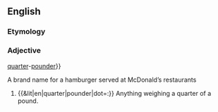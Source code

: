 {{also|quarterpounder}}
==English==

===Etymology===
{{prefix|en|quarter|pounder}}

===Adjective===
[[quarter]]-[[pounder]]}}

A brand name for a hamburger served at McDonald’s restaurants
# {{&lit|en|quarter|pounder|dot=:}} Anything weighing a quarter of a pound.